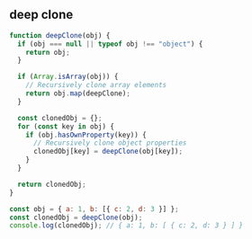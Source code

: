 
## deep clone

```js
function deepClone(obj) {
  if (obj === null || typeof obj !== "object") {
    return obj;
  }

  if (Array.isArray(obj)) {
    // Recursively clone array elements
    return obj.map(deepClone);
  }

  const clonedObj = {};
  for (const key in obj) {
    if (obj.hasOwnProperty(key)) {
      // Recursively clone object properties
      clonedObj[key] = deepClone(obj[key]);
    }
  }

  return clonedObj;
}

const obj = { a: 1, b: [{ c: 2, d: 3 }] };
const clonedObj = deepClone(obj);
console.log(clonedObj); // { a: 1, b: [ { c: 2, d: 3 } ] }
```
